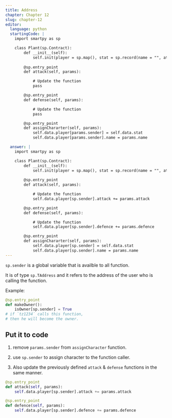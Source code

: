 ```yaml
---
title: Address
chapter: Chapter 12
slug: chapter-12
editor:
  language: python
  startingCode: |
    import smartpy as sp

    class Plant(sp.Contract):
        def __init__(self):
            self.init(player = sp.map(), stat = sp.record(name = "", attack = sp.int(10), defence = sp.int(10), health = sp.int(100), growth_rate = sp.int(10), is_alive = True))
    
        @sp.entry_point
        def attack(self, params):

            # Update the function
            pass

        @sp.entry_point
        def defense(self, params):

            # Update the function
            pass

        @sp.entry_point
        def assignChararter(self, params):
            self.data.player[params.sender] = self.data.stat
            self.data.player[params.sender].name = params.name

  answer: |  
    import smartpy as sp

    class Plant(sp.Contract):
        def __init__(self):
            self.init(player = sp.map(), stat = sp.record(name = "", attack = sp.int(10), defence = sp.int(10), health = sp.int(100), growth_rate = sp.int(10), is_alive = True))
    
        @sp.entry_point
        def attack(self, params):

            # Update the function
            self.data.player[sp.sender].attack += params.attack

        @sp.entry_point
        def defense(self, params):

            # Update the function
            self.data.player[sp.sender].defence += params.defence

        @sp.entry_point
        def assignChararter(self, params):
            self.data.player[sp.sender] = self.data.stat
            self.data.player[sp.sender].name = params.name
---
```


`sp.sender` is a global variable that is availble to all function.

It is of type `sp.TAddress` and it refers to the address of the user who is calling the function.

Example:
```python
@sp.entry_point
def makeOwner():
    isOwner[sp.sender] = True
# if `tz1234` calls this function,
# then he will become the owner.    
```

## Put it to code

1) remove `params.sender` from `assignCharacter` function.

2) use `sp.sender` to assign character to the function caller.

3) Also update the previously defined `attack` & `defense` functions in the same manner.

```python
@sp.entry_point
def attack(self, params):
    self.data.player[sp.sender].attack += params.attack

@sp.entry_point
def defence(self, params):
    self.data.player[sp.sender].defence += params.defence
```
